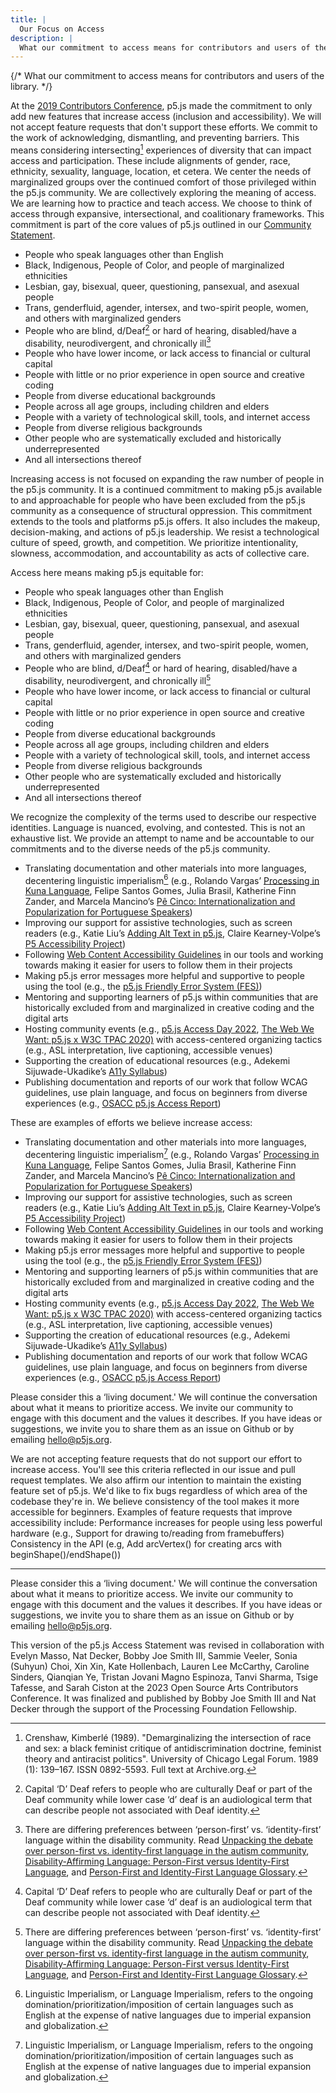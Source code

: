 ```yaml
---
title: |
  Our Focus on Access
description: |
  What our commitment to access means for contributors and users of the library.
---
```

{/* What our commitment to access means for contributors and users of the library. */}



At the [2019 Contributors Conference](https://p5js.org/events/contributors-conference-2019/), p5.js made the commitment to only add new features that increase access (inclusion and accessibility). We will not accept feature requests that don't support these efforts. We commit to the work of acknowledging, dismantling, and preventing barriers. This means considering intersecting[^1] experiences of diversity that can impact access and participation. These include alignments of gender, race, ethnicity, sexuality, language, location, et cetera. We center the needs of marginalized groups over the continued comfort of those privileged within the p5.js community. We are collectively exploring the meaning of access. We are learning how to practice and teach access. We choose to think of access through expansive, intersectional, and coalitionary frameworks. This commitment is part of the core values of p5.js outlined in our [Community Statement](https://p5js.org/about/#community-statement).

* People who speak languages other than English
* Black, Indigenous, People of Color, and people of marginalized ethnicities
* Lesbian, gay, bisexual, queer, questioning, pansexual, and asexual people
* Trans, genderfluid, agender, intersex, and two-spirit people, women, and others with marginalized genders
* People who are blind, d/Deaf[^2] or hard of hearing, disabled/have a disability, neurodivergent, and chronically ill[^3]
* People who have lower income, or lack access to financial or cultural capital
* People with little or no prior experience in open source and creative coding
* People from diverse educational backgrounds
* People across all age groups, including children and elders
* People with a variety of technological skill, tools, and internet access
* People from diverse religious backgrounds
* Other people who are systematically excluded and historically underrepresented
* And all intersections thereof

Increasing access is not focused on expanding the raw number of people in the p5.js community. It is a continued commitment to making p5.js available to and approachable for people who have been excluded from the p5.js community as a consequence of structural oppression. This commitment extends to the tools and platforms p5.js offers. It also includes the makeup, decision-making, and actions of p5.js leadership. We resist a technological culture of speed, growth, and competition. We prioritize intentionality, slowness, accommodation, and accountability as acts of collective care.

Access here means making p5.js equitable for:

* People who speak languages other than English
* Black, Indigenous, People of Color, and people of marginalized ethnicities
* Lesbian, gay, bisexual, queer, questioning, pansexual, and asexual people
* Trans, genderfluid, agender, intersex, and two-spirit people, women, and others with marginalized genders
* People who are blind, d/Deaf[^2] or hard of hearing, disabled/have a disability, neurodivergent, and chronically ill[^3]
* People who have lower income, or lack access to financial or cultural capital
* People with little or no prior experience in open source and creative coding
* People from diverse educational backgrounds
* People across all age groups, including children and elders
* People with a variety of technological skill, tools, and internet access
* People from diverse religious backgrounds
* Other people who are systematically excluded and historically underrepresented
* And all intersections thereof

We recognize the complexity of the terms used to describe our respective identities. Language is nuanced, evolving, and contested. This is not an exhaustive list. We provide an attempt to name and be accountable to our commitments and to the diverse needs of the p5.js community.

* Translating documentation and other materials into more languages, decentering linguistic imperialism[^4] (e.g., Rolando Vargas’ [Processing in Kuna Language](https://medium.com/@ProcessingOrg/culture-as-translation-processing-in-kuna-language-with-rolando-vargas-and-edinson-izquierdo-8079f14851f7), Felipe Santos Gomes, Julia Brasil, Katherine Finn Zander, and Marcela Mancino’s [Pê Cinco: Internationalization and Popularization for Portuguese Speakers](https://medium.com/processing-foundation/translating-p5-js-into-portuguese-for-the-brazilian-community-14b969e77ab1))
* Improving our support for assistive technologies, such as screen readers (e.g., Katie Liu’s [Adding Alt Text in p5.js](https://medium.com/processing-foundation/adding-alt-text-e2c7684e44f8), Claire Kearney-Volpe’s [P5 Accessibility Project](https://medium.com/processing-foundation/p5-accessibility-115d84535fa8))
* Following [Web Content Accessibility Guidelines](https://www.w3.org/TR/WCAG21/) in our tools and working towards making it easier for users to follow them in their projects
* Making p5.js error messages more helpful and supportive to people using the tool (e.g., the [p5.js Friendly Error System (FES)](../friendly_error_system/))
* Mentoring and supporting learners of p5.js within communities that are historically excluded from and marginalized in creative coding and the digital arts
* Hosting community events (e.g., [p5.js Access Day 2022](https://p5js.org/events/p5js-access-day-2022/), [The Web We Want: p5.js x W3C TPAC 2020)](https://medium.com/processing-foundation/p5-js-x-w3c-tpac-bee4c621a053/) with access-centered organizing tactics (e.g., ASL interpretation, live captioning, accessible venues)
* Supporting the creation of educational resources (e.g., Adekemi Sijuwade-Ukadike’s [A11y Syllabus](http://a11ysyllabus.site/))
* Publishing documentation and reports of our work that follow WCAG guidelines, use plain language, and focus on beginners from diverse experiences (e.g., [OSACC p5.js Access Report](https://github.com/processing/OSACC-p5.js-Access-Report/))

These are examples of efforts we believe increase access:

* Translating documentation and other materials into more languages, decentering linguistic imperialism[^4] (e.g., Rolando Vargas’ [Processing in Kuna Language](https://medium.com/@ProcessingOrg/culture-as-translation-processing-in-kuna-language-with-rolando-vargas-and-edinson-izquierdo-8079f14851f7/), Felipe Santos Gomes, Julia Brasil, Katherine Finn Zander, and Marcela Mancino’s [Pê Cinco: Internationalization and Popularization for Portuguese Speakers](https://medium.com/processing-foundation/translating-p5-js-into-portuguese-for-the-brazilian-community-14b969e77ab1/))
* Improving our support for assistive technologies, such as screen readers (e.g., Katie Liu’s [Adding Alt Text in p5.js](https://medium.com/processing-foundation/adding-alt-text-e2c7684e44f8/), Claire Kearney-Volpe’s [P5 Accessibility Project](https://medium.com/processing-foundation/p5-accessibility-115d84535fa8/))
* Following [Web Content Accessibility Guidelines](https://www.w3.org/TR/WCAG21/) in our tools and working towards making it easier for users to follow them in their projects
* Making p5.js error messages more helpful and supportive to people using the tool (e.g., the [p5.js Friendly Error System (FES)](../friendly_error_system/))
* Mentoring and supporting learners of p5.js within communities that are historically excluded from and marginalized in creative coding and the digital arts
* Hosting community events (e.g., [p5.js Access Day 2022](https://p5js.org/events/p5js-access-day-2022/), [The Web We Want: p5.js x W3C TPAC 2020)](https://medium.com/processing-foundation/p5-js-x-w3c-tpac-bee4c621a053/) with access-centered organizing tactics (e.g., ASL interpretation, live captioning, accessible venues)
* Supporting the creation of educational resources (e.g., Adekemi Sijuwade-Ukadike’s [A11y Syllabus](http://a11ysyllabus.site/))
* Publishing documentation and reports of our work that follow WCAG guidelines, use plain language, and focus on beginners from diverse experiences (e.g., [OSACC p5.js Access Report](https://github.com/processing/OSACC-p5.js-Access-Report/))

Please consider this a ‘living document.' We will continue the conversation about what it means to prioritize access. We invite our community to engage with this document and the values it describes. If you have ideas or suggestions, we invite you to share them as an issue on Github or by emailing [hello@p5js.org](mailto:hello@p5js.org).

We are not accepting feature requests that do not support our effort to increase access. You'll see this criteria reflected in our issue and pull request templates. We also affirm our intention to maintain the existing feature set of p5.js. We'd like to fix bugs regardless of which area of the codebase they're in. We believe consistency of the tool makes it more accessible for beginners. Examples of feature requests that improve accessibility include:
Performance increases for people using less powerful hardware (e.g., Support for drawing to/reading from framebuffers)
Consistency in the API (e.g, Add arcVertex() for creating arcs with beginShape()/endShape())

***

Please consider this a ‘living document.' We will continue the conversation about what it means to prioritize access. We invite our community to engage with this document and the values it describes. If you have ideas or suggestions, we invite you to share them as an issue on Github or by emailing [hello@p5js.org](mailto:hello@p5js.org).

This version of the p5.js Access Statement was revised in collaboration with Evelyn Masso, Nat Decker, Bobby Joe Smith III, Sammie Veeler, Sonia (Suhyun) Choi, Xin Xin, Kate Hollenbach, Lauren Lee McCarthy, Caroline Sinders, Qianqian Ye, Tristan Jovani Magno Espinoza, Tanvi Sharma, Tsige Tafesse, and Sarah Ciston at the 2023 Open Source Arts Contributors Conference. It was finalized and published by Bobby Joe Smith III and Nat Decker through the support of the Processing Foundation Fellowship.

[^1]: Crenshaw, Kimberlé (1989). "Demarginalizing the intersection of race and sex: a black feminist critique of antidiscrimination doctrine, feminist theory and antiracist politics". University of Chicago Legal Forum. 1989 (1): 139–167. ISSN 0892-5593. Full text at Archive.org.

[^2]: Capital ‘D’ Deaf refers to people who are culturally Deaf or part of the Deaf community while lower case ‘d’ deaf is an audiological term that can describe people not associated with Deaf identity.

[^3]: There are differing preferences between ‘person-first’ vs. ‘identity-first’ language within the disability community. Read [Unpacking the debate over person-first vs. identity-first language in the autism community](https://news.northeastern.edu/2018/07/12/unpacking-the-debate-over-person-first-vs-identity-first-language-in-the-autism-community/), [Disability-Affirming Language: Person-First versus Identity-First Language](https://editorstorontoblog.com/2024/02/23/disability-affirming-language-person-first-versus-identity-first-language/), and [Person-First and Identity-First Language Glossary](https://ogs.ny.gov/system/files/documents/2024/02/person-first-and-identity-first-glossary_english_final.pdf).

[^4]: Linguistic Imperialism, or Language Imperialism, refers to the ongoing domination/prioritization/imposition of certain languages such as English at the expense of native languages due to imperial expansion and globalization.
